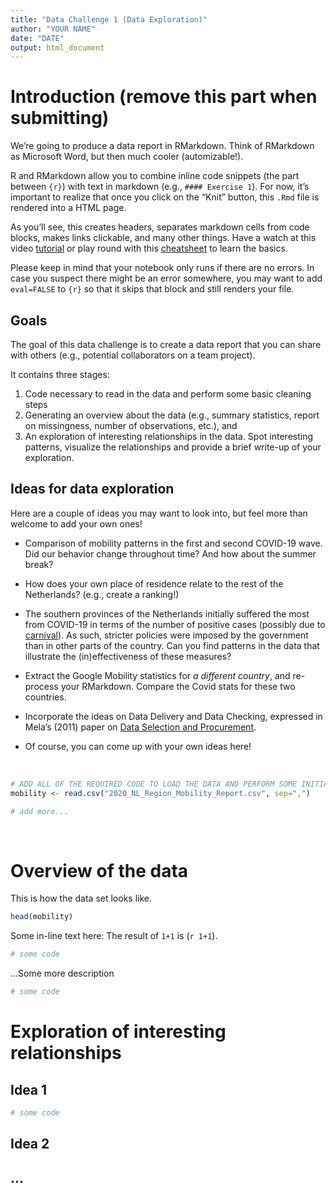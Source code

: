 ```yaml
---
title: "Data Challenge 1 (Data Exploration)"
author: "YOUR NAME"
date: "DATE"
output: html_document
---
```


# Introduction (remove this part when submitting)

We're going to produce a data report in RMarkdown. Think of RMarkdown as Microsoft Word, but then much cooler (automizable!).

R and RMarkdown allow you to combine inline code snippets (the part between ```{r}```) with text in markdown (e.g., `#### Exercise 1`). For now, it's important to realize that once you click on the "Knit" button, this `.Rmd` file is rendered into a HTML page. 

As you'll see, this creates headers, separates markdown cells from code blocks, makes links clickable, and many other things. Have a watch at this video [tutorial](https://www.youtube.com/watch?v=tKUufzpoHDE) or play round with this [cheatsheet](https://rstudio.com/wp-content/uploads/2015/02/rmarkdown-cheatsheet.pdf) to learn the basics. 

Please keep in mind that your notebook only runs if there are no errors. In case you suspect there might be an error somewhere, you may want to add `eval=FALSE` to `{r}` so that it skips that block and still renders your file.

## Goals

The goal of this data challenge is to create a data report that you can share with others (e.g., potential collaborators on a team project).

It contains three stages:

1) Code necessary to read in the data and perform some basic cleaning steps
2) Generating an overview about the data (e.g., summary statistics, report on missingness, number of observations, etc.), and
3) An exploration of interesting relationships in the data. Spot interesting patterns, visualize the relationships and provide a brief write-up of your exploration.

## Ideas for data exploration

Here are a couple of ideas you may want to look into, but feel more than welcome to add your own ones!

- Comparison of mobility patterns in the first and second COVID-19 wave. Did our behavior change throughout time? And how about the summer break? 

- How does your own place of residence relate to the rest of the Netherlands? (e.g., create a ranking!)

- The southern provinces of the Netherlands initially suffered the most from COVID-19 in terms of the number of positive cases (possibly due to [carnival](https://dutchreview.com/news/first-man-to-get-coronavirus-covid-19-in-the-netherlands-celebrated-carnival/)). As such, stricter policies were imposed by the government than in other parts of the country. Can you find patterns in the data that illustrate the (in)effectiveness of these measures? 

- Extract the Google Mobility statistics for *a different country*, and re-process your RMarkdown. Compare the Covid stats for these two countries.

- Incorporate the ideas on Data Delivery and Data Checking, expressed in Mela's (2011) paper on [Data Selection and Procurement](https://pubsonline.informs.org/doi/abs/10.1287/mksc.1110.0650).

- Of course, you can come up with your own ideas here!



\

```r

# ADD ALL OF THE REQUIRED CODE TO LOAD THE DATA AND PERFORM SOME INITIAL CLEANING STEPS THAT ARE REQUIRED TO RUN THIS DOCUMENT
mobility <- read.csv("2020_NL_Region_Mobility_Report.csv", sep=",")

# add more...
```

\ 

# Overview of the data

This is how the data set looks like.

```r
head(mobility)
```

Some in-line text here: The result of `1+1` is (`r 1+1`).

```r
# some code
```

...Some more description

```r
# some code
```

# Exploration of interesting relationships

## Idea 1

```r
# some code
```


## Idea 2

## ...
